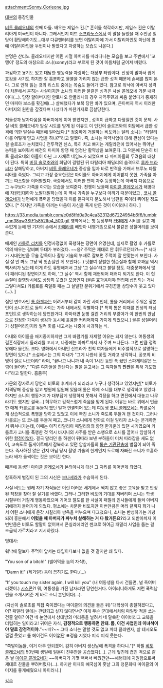 attachment:Sonny_Corleone.jpg

[[대부]]의 등장인물

[[비토 콜레오네]]의 첫째 아들. 배우는 제임스 칸.[* 흔히들 착각하지만, 제임스 칸은 이탈리아계 미국인이 아니다. 그래서인지 미드 [[소프라노스]]에서 이 말을 들었을 때 주인공 일당이 황당해하기도...대부 다큐멘터리를 보면 이탈리아에 가서 이탈리아인도 아닌데 명예 이탈리아인을 두번이나 받았다고 자랑하는 모습도 나온다.]

본명은 산티노 콜레오네지만 어린 시절 아버지를 따라다니는 모습을 보고 주변에서 '꼬맹이' 정도의 애칭으로 소니(sonny)라고 부르게 된 것이 이름처럼 굳어져 버렸다.

과감하고 용기도 있고 대담한 행동력을 자랑하는 대장부 타입이다. 잔정이 많아서 쉽게 호감을 사기도 하지만 잘 흥분하고 물불을 가리지 않는 급한 성격 때문에 손해를 많이 본다. 그로 인해 잃는 것의 리스트 중에는 목숨도 들어가 있다. 참고로 워낙에 아버지 성격이 차분해서 묻히는 사실이지만 소니의 이러한 불같은 성격은 사실 콜레오네 가문 내력이다(...). 당장 할아버지인 안토니오 안돌리니의 경우 지역주민과 싸움 붙었다가 중재하던 마피아 보스를 홧김에(...) 살해했다가 보복 당한 바가 있으며, 큰아버지 역시 이러한 아버지의 원한을 갚겠다며 나섰다가 마찬가지로 끔살당한다.

저돌성과 남자다움을 아버지에게 이어 받았지만 , 성격이 급하고 다혈질인 것이 문제. 사실 비토 콜레오네가 암살 시도를 받게 된 이유도 이 인간이 솔로초와의 회담에서 급한 성격에 의한 말실수 때문에 일어났다.[* 정중하게 거절하는 비토와는 달리 소니는 "타탈리아를 어떻게 믿고 사업을 하냐?"라고 말했다. 즉, 소니는 마약사업에 대해 관심이 있다는걸 솔로초가 눈치챘다.] 
전투적인 센스, 특히 치고 빠지는 게릴라전에 있어서는 뛰어난 능력을 보여줘서 예전의 마피아 항쟁 때 엄청난 활약상을 보여준다. 그 덕분에 단순히 비토 콜레오네의 아들이 아닌 그 자체로 네임드가 되었으며 타 마피아들의 두려움의 대상이 된다. 특히 [[버질 솔로초]]와의 회담이 결렬된 뒤 타탈리아 패밀리의 습격으로 [[루카 브라씨]]가 살해당하고, 아버지 [[비토 콜레오네]]가 중상을 입자 바로 반격을 가해서 브루노 타탈리아를 죽였다.
그리고 가장 중요한것은 마이클도 아버지에게 이어받지 못한, 가족을 아끼는 따스함을 이어받았다. 극중에서도 이러한 면이 자주 등장하는데 아버지 다음으로 그 누구보다 가족을 아끼는 모습을 보여준다. 전쟁이 났을때 [[마이클 콜레오네]]가 해병대에 자원입대하자 노발대발하는데 이 역시 가족을 누구보다 아끼기 때문이었고 , [[코니 콜레오네]]가 남편에게 폭력을 당했을때 이를 듣자마자 분노해서 남편을 죽이러 뛰어갈 정도였다. [* 하지만 가족을 아끼는 마음이 자신을 죽게 만든 것이 아이러니 하다. ]


https://33.media.tumblr.com/e0d8ffd0a9c4ea32312d67224954b6f6/tumblr_mn38qw3StF1s852lfo4_500.gif
영화에서는 첫 등장부터 [[FBI]]에게 시비를 걸고 재수없게 눈에 띈 기자의 손에서 [[카메라]]를 빼앗아 내팽개침으로서 불같은 성질머리를 보여준다.


매제인 [[카를로 리치]]를 인정사정없이 폭행하는 장면이 유명한데, 실제로 촬영 후 카를로 역의 배우는 갈비뼈 두대가 부러졌다. ~~응? 주먹은 제대로 안 휘두르던데?!~~[* 시대가 시대인만큼 무술 감독이나 촬영 기술의 부재로 잘보면 주먹이 잘 안맞는게 보인다. 사실 잘 안 봐도 그냥 딱 헛손질인 게 보인다(...) 덧붙여 장렬한 헛손질과 함께 효과음 역시 삑사리가 났는데 이게 하도 유명해져서 그냥 '그 실수'라고 불릴 정도. 대중문화에서 많이 패러디된 장면이기도 하며, '그 실수' 역시 함께 재현되어 패러디 되기도 한다. 이 헛손질이 촬영당시에도 상당히 웃겼던 모양인지 (물론 효과음이야 편집때 삽입되는 거니 그렇다쳐도) 카를로를 죽일듯 패는 그 살벌한 분위기에서 구경꾼들 상당수가 웃고 있다(...). ] 

집안 변호사인 [[톰 하겐]]과는 어려서부터 같이 자란 사이인데, 톰을 거리에서 주워온 장본인이 소니이므로 둘의 사이는 가족 내에서도 각별하다.[* 특히 톰은 이때를 인생의 터닝포인트로 생각하는데 당연한거다. 하마터면 눈병 걸린 거리의 부랑아가 이 한번의 만남으로 진정한 가족이 생김과 동시에 훌륭한 커리어까지 가지게 되었으니.] 물론 성질머리가 성질머리인지라 벌컥 화를 내고서는 나중에 사과하는 식.

아내와 아이들을 애지중지하지만 그게 바람기를 자제할 이유는 되지 않는다. 여동생의 결혼식장에서 들러리를 꼬시고, 나중에는 아파트까지 사 주며 드나든다. 그런 만큼 정력왕에다 물건도 크다. 영화에서 아내인 산드라가 친척 여자들에게 비주얼적으로 설명하는 장면이 있다.[* 소설에서는 그의 아내가 "그게 나한테 꽂힐 거라고 생각하니, 공포의 비명이 절로 나오더라" 라며, "끝나고 나니까 내 속이 1시간 동안 푹 끓인 스파게티같은 느낌이 들더라," "다른 여자들을 만난다는 말을 듣고서는 그 여자들의 '''안전'''을 위해 기도했다"라고 말한다. 흠좀무]

가문의 장자로서 당연히 비토의 후계자가 되리라고 누구나 생각하고 있었지만[* 비토가 저격당해 중상을 입고 병원에 입원해 있을때 톰은 아예 소니를 대부로 생각하고 있었다. 하지만 소니의 행동거지가 대부답게 냉정하지 못해서 걱정을 하고 면전에서 대놓고 나무라기도 했지만 결국...] 허무하고 갑작스럽게 죽음을 맞게 된다. 이유는 바로 위에서 언급한 매제 카를로를 두들겨 팼던 일과 연결되어 있는데 여동생 [[코니 콜레오네]]는 카를로에게 상습적으로 폭행을 당하고 있었고 이에 빡친 소니가 죽도록 두들겨 팬 것이다. 그러나 카를로는 또 코니를 두들겨 패고, 코니가 소니에게 전화로 이걸 알리자 소니는 분개하면서 뛰쳐나가는데, 이때는 아직 타탈리아 패밀리와의 항쟁 한가운데 있던 시기였으며 카를로가 코니를 폭행한 것 역시 바지니의 사주를 받은 소행으로 소니를 끌어내 암살하기 위한 [[함정]]이었다. 결국 말리던 톰 하겐이 뒤따라 보낸 부하들이 미처 따라잡을 새도 없이, 고속도로 톨게이트에서 잠복하고 있던 암살자들의 [[톰슨 기관단총]]에 벌집이 되어 죽는다. 즉사하진 않은 건지 아님 당시 촬영 기술의 한계인지 도로에 자빠진 소니가 호흡하느라 배가 들썩이는 것은 보이긴 한다.

때문에 동생인 [[마이클 콜레오네]]가 본의아니게 대신 그 자리를 이어받게 되었다.

참혹하게 벌집이 된 그의 시신은 [[보나세라]]가 수습하게 된다.

사실 비토는 원래 자기 자식들은 이런 더러운 세계에서 썩지 않고 좋은 교육을 받고 안정된 직장을 찾아 잘 살기를 바랬다. 그러나 그러한 비토의 기대를 저버리며 소니는 학생 시절부터 거칠게 행동하였으며 기어코 절도를 한 사실이 패밀리 인사들에게 들켜 아버지 귀에까지 들어가게 되었다. 평소에는 차분한 비토지만 이번만큼은 머리 끝까지 화가 나서 어린 소니에게 온갖 시칠리아 쌍욕을 퍼부으며 다그쳤으나, 소니는 반성하기는 커녕 되려 흥분해서 '''어렸을 때 아버지가 파누치 살해하는 거 다 봤거든요?'''라고 되받아치자 이번만큼은 비토도 할말이 없어져서 콘실리에리인 젠코로 하여금 패밀리 사업을 돕는 걸 조금씩 가르치라고 지시하였다. 


명대사:

워낙에 말보다 주먹이 앞서는 타입이다보니 없을 것 같지만 꽤 있다.

"You son of a bitch!" (빌어먹을 놈의 자식!), 

"Damn it!" (제기랄!) 등이 꼽히기도 한다.(...)

"If you touch my sister again, I will kill you" (내 여동생을 다시 건들면, 널 죽여버리겠어.) [[시스콘]]?! 뭐, 여동생을 가진 남자라면 당연한거다. 아이러니하게도 저런 폭력남편을 소개시켜준 게 바로 소니 본인이다(...).

(자신이 솔로초를 직접 죽이겠다는 마이클의 의견을 들은 뒤)"대학생이 총질하겠다고, 어? 패밀리 일에는 관련되고 싶지 않다면서? 이게 무슨 군대에서처럼 마일밖 적을 쏘는 건줄 알아? 이건 네 눈앞에서 상대방의 머리통을 날려서 네 말쑥한 아이비리그 교복을 더럽히는 일이라고! 귀여운 자식, '''감정적으로 행동하면 안돼. 톰, 이건 사업인데 이녀석이야 말로 감정적이야.'''"~~네?~~ 그때 소니는 말할 것도 없고 피터 클레멘자, 살 테시오도 껄껄 웃었고 톰 헤이건도 어이없단 표정을 지었다 피식 피식 웃는다.

"쪽발이놈들, 이거 아주 안되겠어. 감히 아버지 생신날에 폭격을 하다니."[* 하필 [[비토 콜레오네]]의 50번째 생일에 일본이 진주만을 공습했다(...). 근데 엎친데 겹친 격으로 같은 날 [[마이클 콜레오네]]가 ~~아버지가 기껏 빽써서 빼줬건만~~해병대에 지원함으로써 제대로 찬물을 뿌려버렸다(...). 하지만 이때의 애국심이 훗날 그의 청문회때 마이클의 이미지를 좋게해줬으니 아이러니.]


[[각주]]
